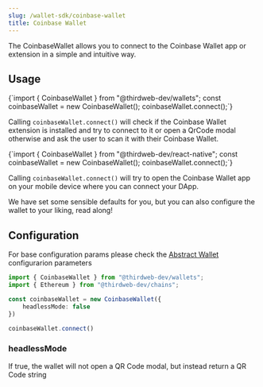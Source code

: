```yaml
---
slug: /wallet-sdk/coinbase-wallet
title: Coinbase Wallet
---
```



The CoinbaseWallet allows you to connect to the Coinbase Wallet app or extension in a simple and intuitive way.

## Usage

<Tabs>
<TabItem value="react" label="React" default>
<CodeBlock
language={"javascript"}
>{`import { CoinbaseWallet } from "@thirdweb-dev/wallets";
const coinbaseWallet = new CoinbaseWallet();
coinbaseWallet.connect();`}
</CodeBlock>

Calling `coinbaseWallet.connect()` will check if the Coinbase Wallet extension is installed and try to connect to it or open a QrCode modal otherwise and ask the user to scan it with their Coinbase Wallet.

</TabItem>
<TabItem value="rn" label="React Native">
<CodeBlock
language={"javascript"}
>{`import { CoinbaseWallet } from "@thirdweb-dev/react-native";
const coinbaseWallet = new CoinbaseWallet();
coinbaseWallet.connect();`}
</CodeBlock>

Calling `coinbaseWallet.connect()` will try to open the Coinbase Wallet app on your mobile device where you can connect your DApp.
</TabItem>

</Tabs>

We have set some sensible defaults for you, but you can also configure the wallet to your liking, read along!

## Configuration

For base configuration params please check the [Abstract Wallet](/wallet-sdk/abstract-wallet) configurarion parameters

```typescript
import { CoinbaseWallet } from "@thirdweb-dev/wallets";
import { Ethereum } from "@thirdweb-dev/chains";

const coinbaseWallet = new CoinbaseWallet({
    headlessMode: false
})

coinbaseWallet.connect()
``` 

### headlessMode

If true, the wallet will not open a QR Code modal, but instead return a QR Code string
